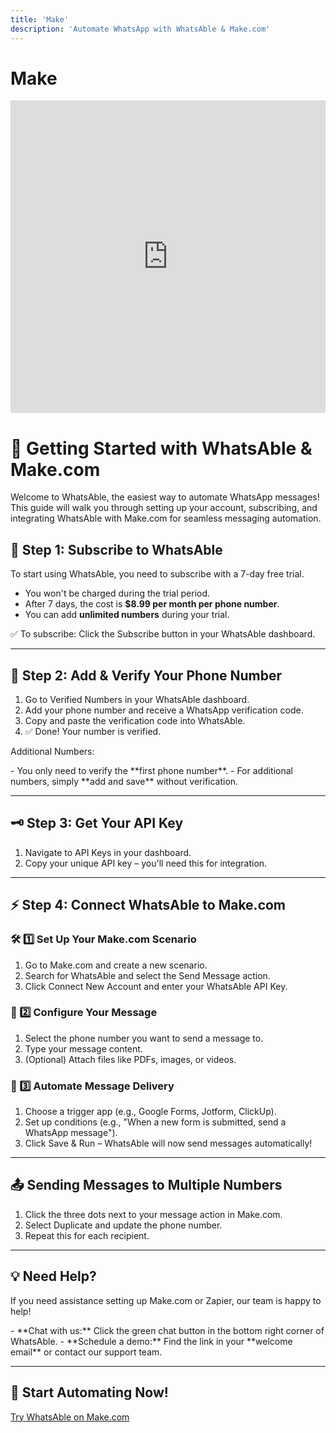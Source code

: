 ```yaml
---
title: 'Make'
description: 'Automate WhatsApp with WhatsAble & Make.com'
---
```


# Make

<div className="video-container">
  <iframe 
    width="100%" 
    height="500" 
    src="https://www.youtube.com/embed/_KBMLJKXfwI?end=222" 
    title="WhatsAble + Make.com Integration" 
    frameBorder="0" 
    allow="accelerometer; autoplay; clipboard-write; encrypted-media; gyroscope; picture-in-picture" 
    allowFullScreen
    className="rounded-lg shadow-lg"
  ></iframe>
</div>

# 🚀 Getting Started with WhatsAble & Make.com

<div className="bg-blue-50 p-6 rounded-lg my-6">
  <p className="text-lg">
    Welcome to <span className="font-bold text-blue-600">WhatsAble</span>, the easiest way to <span className="font-bold">automate WhatsApp messages</span>! This guide will walk you through setting up your account, subscribing, and integrating WhatsAble with <span className="font-bold">Make.com</span> for seamless messaging automation.
  </p>
</div>

## 📝 Step 1: Subscribe to WhatsAble

<div className="bg-white p-6 rounded-lg border border-gray-200 shadow-sm">
  To start using WhatsAble, you need to <span className="font-bold text-green-600">subscribe</span> with a <span className="bg-green-100 px-2 py-1 rounded">7-day free trial</span>.

  - You won't be charged during the trial period.
  - After 7 days, the cost is **$8.99 per month per phone number**.
  - You can add **unlimited numbers** during your trial.

  <div className="mt-4 p-3 bg-gray-50 rounded-lg">
    ✅ <span className="font-semibold">To subscribe:</span> Click the <span className="bg-blue-100 px-2 py-1 rounded">Subscribe</span> button in your WhatsAble dashboard.
  </div>
</div>

---

## 📱 Step 2: Add & Verify Your Phone Number

<div className="bg-white p-6 rounded-lg border border-gray-200 shadow-sm">
  <ol className="list-decimal list-inside text-base text-gray-800">
    <li>Go to <span className="font-bold">Verified Numbers</span> in your WhatsAble dashboard.</li>
    <li>Add your phone number and receive a <span className="font-bold">WhatsApp verification code</span>.</li>
    <li>Copy and paste the verification code into WhatsAble.</li>
    <li>✅ <span className="font-bold">Done! Your number is verified.</span></li>
  </ol>

  <div className="mt-4 p-4 bg-blue-50 rounded-lg">
    <p className="font-semibold text-blue-800">Additional Numbers:</p>
    - You only need to verify the **first phone number**.
    - For additional numbers, simply **add and save** without verification.
  </div>
</div>

---

## 🗝️ Step 3: Get Your API Key

<div className="bg-white p-6 rounded-lg border border-gray-200 shadow-sm">
  <ol className="list-decimal list-inside text-base text-gray-800">
    <li>Navigate to <span className="font-bold">API Keys</span> in your dashboard.</li>
    <li>Copy your <span className="font-bold">unique API key</span> – you'll need this for integration.</li>
  </ol>
</div>

---

## ⚡️ Step 4: Connect WhatsAble to Make.com

### 🛠️ 1️⃣ Set Up Your Make.com Scenario

<div className="bg-white p-6 rounded-lg border border-gray-200 shadow-sm">
  <ol className="list-decimal list-inside text-base text-gray-800">
    <li>Go to <span className="font-bold">Make.com</span> and create a new scenario.</li>
    <li>Search for <span className="font-bold">WhatsAble</span> and select the <span className="font-bold">Send Message</span> action.</li>
    <li>Click <span className="bg-blue-100 px-2 py-1 rounded">Connect New Account</span> and enter your <span className="font-bold">WhatsAble API Key</span>.</li>
  </ol>
</div>

### 💬 2️⃣ Configure Your Message

<div className="bg-white p-6 rounded-lg border border-gray-200 shadow-sm">
  <ol className="list-decimal list-inside text-base text-gray-800">
    <li>Select the <span className="font-bold">phone number</span> you want to send a message to.</li>
    <li>Type your <span className="font-bold">message content</span>.</li>
    <li>(Optional) Attach <span className="font-bold">files</span> like PDFs, images, or videos.</li>
  </ol>
</div>

### 🤖 3️⃣ Automate Message Delivery

<div className="bg-white p-6 rounded-lg border border-gray-200 shadow-sm">
  <ol className="list-decimal list-inside text-base text-gray-800">
    <li>Choose a trigger app (e.g., <span className="font-bold">Google Forms, Jotform, ClickUp</span>).</li>
    <li>Set up conditions (e.g., "When a new form is submitted, send a WhatsApp message").</li>
    <li>Click <span className="bg-green-100 px-2 py-1 rounded">Save & Run</span> – WhatsAble will now send messages <span className="font-bold">automatically</span>!</li>
  </ol>
</div>

---

## 📤 Sending Messages to Multiple Numbers

<div className="bg-white p-6 rounded-lg border border-gray-200 shadow-sm">
  <ol className="list-decimal list-inside text-base text-gray-800">
    <li>Click the <span className="font-bold">three dots</span> next to your message action in Make.com.</li>
    <li>Select <span className="font-bold">Duplicate</span> and update the phone number.</li>
    <li>Repeat this for each recipient.</li>
  </ol>
</div>

---

## 💡 Need Help?

<div className="bg-blue-50 p-6 rounded-lg my-6">
  <p className="mb-4">If you need assistance setting up <span className="font-bold">Make.com or Zapier</span>, our team is happy to help!</p>
  - **Chat with us:** Click the green chat button in the bottom right corner of WhatsAble.
  - **Schedule a demo:** Find the link in your **welcome email** or contact our support team.
</div>

---

<div className="bg-gradient-to-r from-blue-500 to-blue-600 text-white p-8 rounded-lg my-8">
  <h2 className="text-2xl font-bold mb-4">🚀 Start Automating Now!</h2>
  <div className="space-y-4">
    <a href="https://www.whatsable.app/" className="block bg-white text-blue-600 px-6 py-3 rounded-lg font-semibold hover:bg-blue-50 transition-colors">
      Try WhatsAble on Make.com
    </a>
  </div>
</div> 